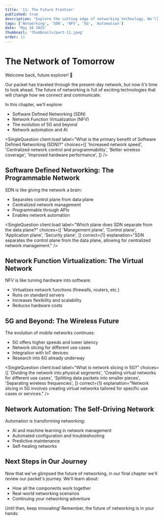 ```yaml
---
title: '11: The Future Frontier'
published: true
description: "Explore the cutting edge of networking technology. We'll discover SDN, NFV, 5G, and network automation in this chapter of our networking adventure."
tags: ['Networking', 'SDN', 'NFV', '5G', 'Automation']
date: 'May 16 2025'
thumbnail: 'thumbnails/part-11.jpeg'
order: 11
---
```



<Begin />

# The Network of Tomorrow

Welcome back, future explorer! 🚀

Our packet has traveled through the present-day network, but now it's time to look ahead. The future of networking is full of exciting technologies that will change how we connect and communicate.

In this chapter, we'll explore:
- Software Defined Networking (SDN)
- Network Function Virtualization (NFV)
- The evolution of 5G and beyond
- Network automation and AI

<SingleQuestion
  client:load
  label="What is the primary benefit of Software Defined Networking (SDN)?"
  choices={[
    'Increased network speed',
    'Centralized network control and programmability',
    'Better wireless coverage',
    'Improved hardware performance',
  ]}
/>
<Spliter />

## Software Defined Networking: The Programmable Network

SDN is like giving the network a brain:

- Separates control plane from data plane
- Centralized network management
- Programmable through APIs
- Enables network automation

<SingleQuestion
  client:load
  label="Which plane does SDN separate from the data plane?"
  choices={[
    'Management plane',
    'Control plane',
    'Application plane',
    'Security plane',
  ]}
  correct={1}
  explanation="SDN separates the control plane from the data plane, allowing for centralized network management."
/>

<Spliter />

## Network Function Virtualization: The Virtual Network

NFV is like turning hardware into software:

- Virtualizes network functions (firewalls, routers, etc.)
- Runs on standard servers
- Increases flexibility and scalability
- Reduces hardware costs

<Spliter />

## 5G and Beyond: The Wireless Future

The evolution of mobile networks continues:

- 5G offers higher speeds and lower latency
- Network slicing for different use cases
- Integration with IoT devices
- Research into 6G already underway

<SingleQuestion
  client:load
  label="What is network slicing in 5G?"
  choices={[
    'Dividing the network into physical segments',
    'Creating virtual networks for different use cases',
    'Splitting data packets into smaller pieces',
    'Separating wireless frequencies',
  ]}
  correct={1}
  explanation="Network slicing in 5G involves creating virtual networks tailored for specific use cases or services."
/>

<Spliter />

## Network Automation: The Self-Driving Network

Automation is transforming networking:

- AI and machine learning in network management
- Automated configuration and troubleshooting
- Predictive maintenance
- Self-healing networks

<Spliter />

## Next Steps in Our Journey

Now that we've glimpsed the future of networking, in our final chapter we'll review our packet's journey. We'll learn about:
- How all the components work together
- Real-world networking scenarios
- Continuing your networking adventure

Until then, keep innovating! Remember, the future of networking is in your hands.
